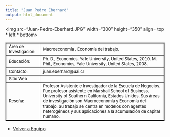 ```yaml
---
title: "Juan Pedro Eberhard"
output: html_document
---
```

<html>
<body>
 
<img src="Juan-Pedro-Eberhard.JPG" width="300" height="350" align= top * left * bottom>

<table border="2">

<tr>
<td> <font size="2" color="black"> Área de Investigación:</font>
 </td>

<td> <font size="2" color="black"> Macroeconomía , Economía del trabajo. </font></td>

<tr>

<td> <font size="2" color="black"> Educación:</font>
 </td>

<td> <font size="2" color="black"> Ph. D., Economics, Yale University, United States, 2010.
M. Phil., Economics, Yale University, United States, 2008. </font>
</td>

</tr>

<tr>
<td> <font size="2" color="black"> Contacto:</font> </td>

<td> <font size="2" color="black"> juan.eberhard@uai.cl </font> </td>

</tr>

<tr> 
<td > <font size="2" color="black"> Sitio Web </font> </td> 
<td> </td>

<tr>
<td> 
<font size="2" color="black"> Reseña: </font> </td>
<td><font size="2" color="black"> 
Profesor Asistente e Investigador de la Escuela de Negocios. Fue profesor asistente en Marshall School of Business, University of Southern California, Estados Unidos. Sus áreas de investigación son Macroeconomía y Economía del trabajo. Su trabajo se centra en modelos con agentes heterogéneos y sus aplicaciones a la acumulación de capital humano. </font>
</td>
</tr>
</tr>


</table> 

- <a href="equipo.html"> Volver a Equipo </a>

</body>


</html>